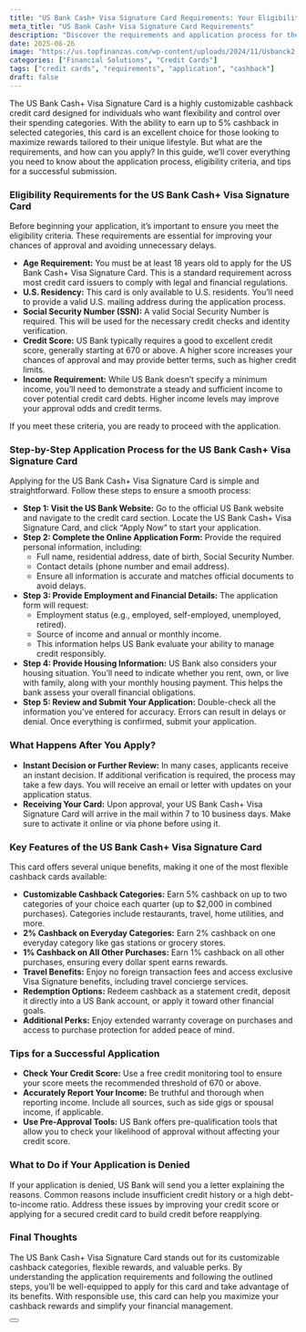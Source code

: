 ```yaml
---
title: "US Bank Cash+ Visa Signature Card Requirements: Your Eligibility Guide"
meta_title: "US Bank Cash+ Visa Signature Card Requirements"
description: "Discover the requirements and application process for the US Bank Cash+ Visa Signature Card. Learn how to maximize your cashback rewards and meet eligibility criteria to enjoy personalized and flexible benefits."
date: 2025-06-26
image: "https://us.topfinanzas.com/wp-content/uploads/2024/11/Usbanck2.webp"
categories: ["Financial Solutions", "Credit Cards"]
tags: ["credit cards", "requirements", "application", "cashback"]
draft: false
---
```


The US Bank Cash+ Visa Signature Card is a highly customizable cashback credit card designed for individuals who want flexibility and control over their spending categories. With the ability to earn up to 5% cashback in selected categories, this card is an excellent choice for those looking to maximize rewards tailored to their unique lifestyle. But what are the requirements, and how can you apply? In this guide, we’ll cover everything you need to know about the application process, eligibility criteria, and tips for a successful submission.

### Eligibility Requirements for the US Bank Cash+ Visa Signature Card

Before beginning your application, it’s important to ensure you meet the eligibility criteria. These requirements are essential for improving your chances of approval and avoiding unnecessary delays.

* **Age Requirement:** You must be at least 18 years old to apply for the US Bank Cash+ Visa Signature Card. This is a standard requirement across most credit card issuers to comply with legal and financial regulations.
* **U.S. Residency:** This card is only available to U.S. residents. You’ll need to provide a valid U.S. mailing address during the application process.
* **Social Security Number (SSN):** A valid Social Security Number is required. This will be used for the necessary credit checks and identity verification.
* **Credit Score:** US Bank typically requires a good to excellent credit score, generally starting at 670 or above. A higher score increases your chances of approval and may provide better terms, such as higher credit limits.
* **Income Requirement:** While US Bank doesn’t specify a minimum income, you’ll need to demonstrate a steady and sufficient income to cover potential credit card debts. Higher income levels may improve your approval odds and credit terms.

If you meet these criteria, you are ready to proceed with the application.

### Step-by-Step Application Process for the US Bank Cash+ Visa Signature Card

Applying for the US Bank Cash+ Visa Signature Card is simple and straightforward. Follow these steps to ensure a smooth process:

* **Step 1: Visit the US Bank Website:** Go to the official US Bank website and navigate to the credit card section. Locate the US Bank Cash+ Visa Signature Card, and click “Apply Now” to start your application.
* **Step 2: Complete the Online Application Form:** Provide the required personal information, including:
  * Full name, residential address, date of birth, Social Security Number.
  * Contact details (phone number and email address).
  * Ensure all information is accurate and matches official documents to avoid delays.
* **Step 3: Provide Employment and Financial Details:** The application form will request:
  * Employment status (e.g., employed, self-employed, unemployed, retired).
  * Source of income and annual or monthly income.
  * This information helps US Bank evaluate your ability to manage credit responsibly.
* **Step 4: Provide Housing Information:** US Bank also considers your housing situation. You’ll need to indicate whether you rent, own, or live with family, along with your monthly housing payment. This helps the bank assess your overall financial obligations.
* **Step 5: Review and Submit Your Application:** Double-check all the information you’ve entered for accuracy. Errors can result in delays or denial. Once everything is confirmed, submit your application.

### What Happens After You Apply?

* **Instant Decision or Further Review:** In many cases, applicants receive an instant decision. If additional verification is required, the process may take a few days. You will receive an email or letter with updates on your application status.
* **Receiving Your Card:** Upon approval, your US Bank Cash+ Visa Signature Card will arrive in the mail within 7 to 10 business days. Make sure to activate it online or via phone before using it.

### Key Features of the US Bank Cash+ Visa Signature Card

This card offers several unique benefits, making it one of the most flexible cashback cards available:

* **Customizable Cashback Categories:** Earn 5% cashback on up to two categories of your choice each quarter (up to $2,000 in combined purchases). Categories include restaurants, travel, home utilities, and more.
* **2% Cashback on Everyday Categories:** Earn 2% cashback on one everyday category like gas stations or grocery stores.
* **1% Cashback on All Other Purchases:** Earn 1% cashback on all other purchases, ensuring every dollar spent earns rewards.
* **Travel Benefits:** Enjoy no foreign transaction fees and access exclusive Visa Signature benefits, including travel concierge services.
* **Redemption Options:** Redeem cashback as a statement credit, deposit it directly into a US Bank account, or apply it toward other financial goals.
* **Additional Perks:** Enjoy extended warranty coverage on purchases and access to purchase protection for added peace of mind.

### Tips for a Successful Application

* **Check Your Credit Score:** Use a free credit monitoring tool to ensure your score meets the recommended threshold of 670 or above.
* **Accurately Report Your Income:** Be truthful and thorough when reporting income. Include all sources, such as side gigs or spousal income, if applicable.
* **Use Pre-Approval Tools:** US Bank offers pre-qualification tools that allow you to check your likelihood of approval without affecting your credit score.

### What to Do if Your Application is Denied

If your application is denied, US Bank will send you a letter explaining the reasons. Common reasons include insufficient credit history or a high debt-to-income ratio. Address these issues by improving your credit score or applying for a secured credit card to build credit before reapplying.

### Final Thoughts

The US Bank Cash+ Visa Signature Card stands out for its customizable cashback categories, flexible rewards, and valuable perks. By understanding the application requirements and following the outlined steps, you’ll be well-equipped to apply for this card and take advantage of its benefits. With responsible use, this card can help you maximize your cashback rewards and simplify your financial management.

<Button label="Apply on Official Site" link="https://www.usbank.com/credit-cards/cash-plus-visa-signature-credit-card.html"  color="#00438F" />
